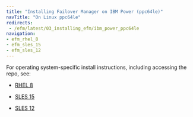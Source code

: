 ```yaml
---
title: "Installing Failover Manager on IBM Power (ppc64le)"
navTitle: "On Linux ppc64le"
redirects: 
 - /efm/latest/03_installing_efm/ibm_power_ppc64le
navigation:
- efm_rhel_8
- efm_sles_15
- efm_sles_12
---
```


<div id="installing_efm" class="registered_link"></div>

<div id="linux_installation" class="registered_link"></div>

For operating system-specific install instructions, including accessing the repo, see:

  - [RHEL 8](efm_rhel_8)

  - [SLES 15](efm_sles_15)
  - [SLES 12](efm_sles_12)


